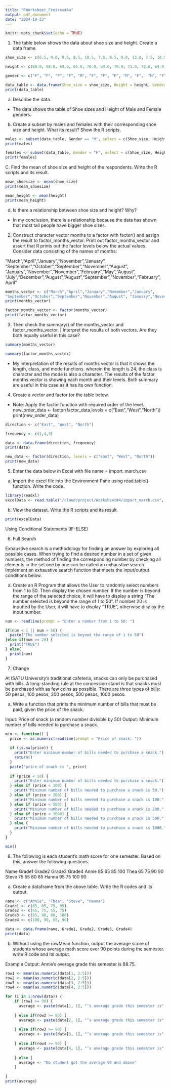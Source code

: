 ```yaml
---
title: "RWorksheet_Freires#4a"
output: pdf_document
date: "2024-10-23"
---
```


```r
knitr::opts_chunk$set(echo = TRUE)
```

1. The table below shows the data about shoe size and height. Create a data frame. 

```r
shoe_size <- c(6.5, 9.0, 8.5, 8.5, 10.5, 7.0, 9.5, 9.0, 13.0, 7.5, 10.5, 8.5, 12.0, 10.5, 13.0, 11.5, 8.5, 5.0, 10.0, 6.5, 7.5, 8.5, 10.5, 8.5, 10.5, 11.0, 9.0, 13.0)

height <- c(66.0, 68.0, 64.5, 65.0, 70.0, 64.0, 70.0, 71.0, 72.0, 64.0, 74.5, 67.0, 71.0, 71.0, 77.0, 72.0, 59.0, 62.0, 72.0, 66.0, 64.0, 67.0, 73.0, 69.0, 72.0, 70.0, 69.0, 70.0)

gender <- c("F", "F", "F", "F", "M", "F", "F", "F", "M", "F",  "M", "F",  "M", "M", "M", "M", "F", "F", "M",  "F", "F", "M", "M",  "F",  "M", "M", "M", "M")

data_table <- data.frame(Shoe_size = shoe_size, Height = height, Gender = gender)
print(data_table)
```

a. Describe the data.

- The data shows the table of Shoe sizes and Height of Male and Female genders. 

b. Create a subset by males and females with their corresponding shoe size and height. What its result? Show the R scripts.

```r
males <- subset(data_table, Gender == "M", select = c(Shoe_size, Height))
print(males)
```

```r
females <- subset(data_table, Gender = "F", select = c(Shoe_size, Height))
print(females)
```

C. Find the mean of shoe size and height of the respondents. Write the R scripts and its result.

```r
mean_shoesize <- mean(shoe_size)
print(mean_shoesize)

```
```r
mean_height <- mean(height)
print(mean_height)
```
 
d. Is there a relationship between shoe size and height? Why?
- In my conclusion, there is a relationship because the data has shown that most tall people have bigger shoe sizes. 

2. Construct character vector months to a factor with factor() and assign the result to
factor_months_vector. Print out factor_months_vector and assert that R prints out
the factor levels below the actual values.
Consider data consisting of the names of months:

"March","April","January","November","January",
"September","October","September","November","August", "January","November","November","February","May","August", "July","December","August","August","September","November","February", April"

```r
months_vector <- c("March","April","January","November","January",
"September","October","September","November","August", "January","November","November","February","May","August", "July","December","August","August","September","November","February", "April")
print(months_vector)

factor_months_vector <- factor(months_vector)
print(factor_months_vector)
```

3. Then check the summary() of the months_vector and factor_months_vector. | Interpret the results of both vectors. Are they both equally useful in this case?

```r
summary(months_vector)
```

```r
summary(factor_months_vector)
```

- My interpretation of the results of months vector is that it shows the length, class, and mode functions. wherein the length is 24, the class is character and the mode is also a character. The results of the factor months vector is showing each month and their levels. Both summary are useful in this case as it has its own function. 

4. Create a vector and factor for the table below.

- Note: Apply the factor function with required order of the level.
new_order_data <- factor(factor_data,levels = c("East","West","North"))
print(new_order_data)

```r
direction <- c("East", "West", "North")

frequency <- c(1,4,3)

data <- data.frame(direction, frequency)
print(data)

new_data <- factor(direction, levels = c("East", "West", "North"))
print(new_data)
```

5. Enter the data below in Excel with file name = import_march.csv

a. Import the excel file into the Environment Pane using read.table() function. Write the code.

```r
library(readxl)
excelData <- read.table("/cloud/project/Worksheet#4/import_march.csv", header = TRUE, sep = ",")
```
b. View the dataset. Write the R scripts and its result.
```r
print(excelData)
```

Using Conditional Statements (IF-ELSE)

6. Full Search

Exhaustive search is a methodology for finding an answer by exploring all possible cases. When trying to find a desired number in a set of given numbers, the method of finding the corresponding number by checking all elements in the set one by one can be called an exhaustive search. Implement an exhaustive search function that meets the input/output conditions below.

a. Create an R Program that allows the User to randomly select numbers from 1 to 50.
Then display the chosen number. If the number is beyond the range of the selected choice, it will have to display a string “The number selected is beyond the range of 1 to 50”. If number 20 is inputted by the User, it will have to display “TRUE”, otherwise display the input number.

```r
num <- readline(prompt = "Enter a number from 1 to 50: ")

if(num < 1 || num > 50) {
  paste("The number selected is beyond the range of 1 to 50")
}else if(num == 20) {
  print("TRUE")
} else{
  print(num)
}
```

7. Change

At ISATU University’s traditional cafeteria, snacks can only be purchased with bills. A
long-standing rule at the concession stand is that snacks must be purchased with as few
coins as possible. There are three types of bills: 50 pesos, 100 pesos, 200 pesos, 500 pesos,
1000 pesos.

a. Write a function that prints the minimum number of bills that must be paid, given the
price of the snack.

Input: Price of snack (a random number divisible by 50) 
Output: Minimum number of bills needed to purchase a snack.

```r
min <- function() {
  price <- as.numeric(readline(prompt = "Price of snack: "))
   
  if (is.na(price)) {
    print("Enter minimum number of bills needed to purchase a snack.")
    return() 
  }
  paste("price of snack is ", price)
  
  if (price < 50) {
    print("Enter minimum number of bills needed to purchase a snack.")
  } else if (price < 100) {
    print("Minimum number of bills needed to purchase a snack is 50.")
  } else if (price < 200) {
    print("Minimum number of bills needed to purchase a snack is 100.")
  } else if (price < 500) {
    print("Minimum number of bills needed to purchase a snack is 200.")
  } else if (price < 1000) {
    print("Minimum number of bills needed to purchase a snack is 500.")
  } else {
    print("Minimum number of bills needed to purchase a snack is 1000.")
  }
}

min()
```

8. The following is each student’s math score for one semester. Based on this, answer the following questions.

Name    Grade1    Grade2    Grade3    Grade4
Annie     85        65        85        100
Thea      65        75        90        90
Steve     75        55        80        85
Hanna     95        75        100       90

a. Create a dataframe from the above table. Write the R codes and its output.

```r
name <- c("Annie", "Thea", "Steve", "Hanna")
Grade1 <- c(85, 65, 79, 95)
Grade2 <- c(65, 75, 55, 75)
Grade3 <- c(85, 90, 80, 100)
Grade4 <- c(100, 90, 85, 90)

data <- data.frame(name, Grade1, Grade2, Grade3, Grade4)
print(data)
```
b. Without using the rowMean function, output the average score of students whose average
math score over 90 points during the semester. write R code and its output.

Example Output: Annie’s average grade this semester is 88.75.

```r
row1 <- mean(as.numeric(data[1, 2:5]))
row2 <- mean(as.numeric(data[2, 2:5]))
row3 <- mean(as.numeric(data[3, 2:5]))
row4 <- mean(as.numeric(data[4, 2:5]))

for (i in 1:nrow(data)) {
    if (row1 >= 90) {
      average <- paste(data[1, 1], "’s average grade this semester is", round(row1, 2))
  
    } else if(row2 >= 90) {
      average <- paste(data[2, 1], "’s average grade this semester is", round(row2, 2))
  
    } else if(row3 >= 90) {
      average <- paste(data[3, 1], "’s average grade this semester is", round(row3, 2))
  
    } else if(row4 >= 90) {
      average <- paste(data[4, 1], "’s average grade this semester is", round(row4, 2))
  
    } else {
      average <- "No student got the average 90 and above"
    }
  
}
print(average)
```

